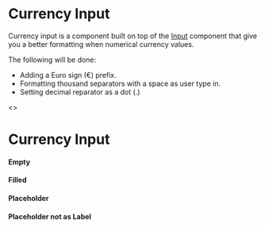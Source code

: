 

<Meta title="JSX/Inputs/Currency Input" />

# Currency Input

Currency input is a component built on top of the [Input](?path=/story/jsx-inputs-intro--page) component that give you a better formatting when numerical currency values.

The following will be done:

- Adding a Euro sign (€) prefix.
- Formatting thousand separators with a space as user type in.
- Setting decimal reparator as a dot (.)

<Preview>
  <>
    <h1 className="p-h1">Currency Input</h1>
    <h4 className="p-h4 mt24">Empty</h4>
    <CurrencyInput className="wmx5 mt8" />
    <h4 className="p-h4 mt24">Filled</h4>
    <CurrencyInput className="wmx5 mt8" value={1234567.32} />
    <h4 className="p-h4 mt24">Placeholder</h4>
    <CurrencyInput className="wmx5 mt8" placeholder="Amount" />
    <h4 className="p-h4 mt24">Placeholder not as Label</h4>
    <CurrencyInput
      className="wmx5 mt8"
      placeholder="Amount"
      placeholderAsLabel={false}
    />
  </>
</Preview>
